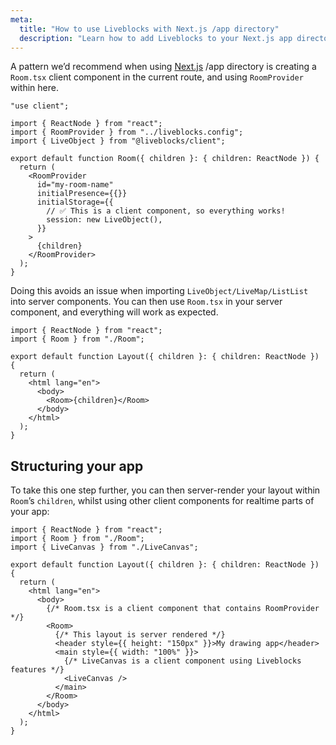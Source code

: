 ```yaml
---
meta:
  title: "How to use Liveblocks with Next.js /app directory"
  description: "Learn how to add Liveblocks to your Next.js app directory"
---
```


A pattern we’d recommend when using [Next.js](https://nextjs.org) /app directory
is creating a `Room.tsx` client component in the current route, and using
`RoomProvider` within here.

```tsx file="Room.tsx"
"use client";

import { ReactNode } from "react";
import { RoomProvider } from "../liveblocks.config";
import { LiveObject } from "@liveblocks/client";

export default function Room({ children }: { children: ReactNode }) {
  return (
    <RoomProvider
      id="my-room-name"
      initialPresence={{}}
      initialStorage={{
        // ✅ This is a client component, so everything works!
        session: new LiveObject(),
      }}
    >
      {children}
    </RoomProvider>
  );
}
```

Doing this avoids an issue when importing `LiveObject/LiveMap/ListList` into
server components. You can then use `Room.tsx` in your server component, and
everything will work as expected.

```tsx file="layout.tsx"
import { ReactNode } from "react";
import { Room } from "./Room";

export default function Layout({ children }: { children: ReactNode }) {
  return (
    <html lang="en">
      <body>
        <Room>{children}</Room>
      </body>
    </html>
  );
}
```

## Structuring your app

To take this one step further, you can then server-render your layout within
`Room`’s `children`, whilst using other client components for realtime parts of
your app:

```tsx file="room.tsx"
import { ReactNode } from "react";
import { Room } from "./Room";
import { LiveCanvas } from "./LiveCanvas";

export default function Layout({ children }: { children: ReactNode }) {
  return (
    <html lang="en">
      <body>
        {/* Room.tsx is a client component that contains RoomProvider */}
        <Room>
          {/* This layout is server rendered */}
          <header style={{ height: "150px" }}>My drawing app</header>
          <main style={{ width: "100%" }}>
            {/* LiveCanvas is a client component using Liveblocks features */}
            <LiveCanvas />
          </main>
        </Room>
      </body>
    </html>
  );
}
```
